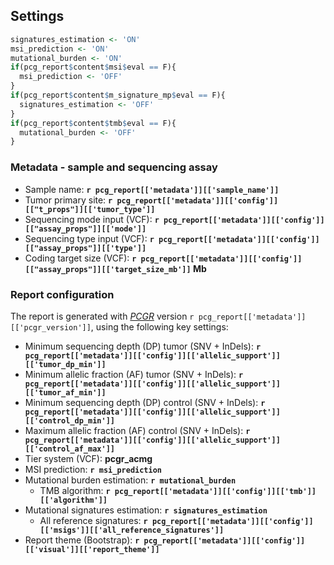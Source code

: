 ## Settings

```r
signatures_estimation <- 'ON'
msi_prediction <- 'ON'
mutational_burden <- 'ON'
if(pcg_report$content$msi$eval == F){
  msi_prediction <- 'OFF'
}
if(pcg_report$content$m_signature_mp$eval == F){
  signatures_estimation <- 'OFF'
}
if(pcg_report$content$tmb$eval == F){
  mutational_burden <- 'OFF'
}
```

### Metadata - sample and sequencing assay

* Sample name: __`r pcg_report[['metadata']][['sample_name']]`__
* Tumor primary site:  __`r pcg_report[['metadata']][['config']][["t_props"]][['tumor_type']]`__
* Sequencing mode input (VCF): __`r pcg_report[['metadata']][['config']][["assay_props"]][['mode']]`__
* Sequencing type input (VCF): __`r pcg_report[['metadata']][['config']][["assay_props"]][['type']]`__
* Coding target size (VCF): __`r pcg_report[['metadata']][['config']][["assay_props"]][['target_size_mb']]` Mb__

### Report configuration

The report is generated with _[PCGR](https://github.com/sigven/pcgr)_ version `r pcg_report[['metadata']][['pcgr_version']]`, using the following key settings:

* Minimum sequencing depth (DP) tumor (SNV + InDels): __`r pcg_report[['metadata']][['config']][['allelic_support']][['tumor_dp_min']]`__
* Minimum allelic fraction (AF) tumor (SNV + InDels): __`r pcg_report[['metadata']][['config']][['allelic_support']][['tumor_af_min']]`__
* Minimum sequencing depth (DP) control (SNV + InDels): __`r pcg_report[['metadata']][['config']][['allelic_support']][['control_dp_min']]`__
* Maximum allelic fraction (AF) control (SNV + InDels): __`r pcg_report[['metadata']][['config']][['allelic_support']][['control_af_max']]`__
* Tier system (VCF): __pcgr_acmg__
* MSI prediction: __`r msi_prediction`__
* Mutational burden estimation: __`r mutational_burden`__
  * TMB algorithm: <b> __`r pcg_report[['metadata']][['config']][['tmb']][['algorithm']]`__ </b>
* Mutational signatures estimation: __`r signatures_estimation`__
  * All reference signatures: <b> __`r pcg_report[['metadata']][['config']][['msigs']][['all_reference_signatures']]`__ </b>
* Report theme (Bootstrap): __`r pcg_report[['metadata']][['config']][['visual']][['report_theme']]`__


